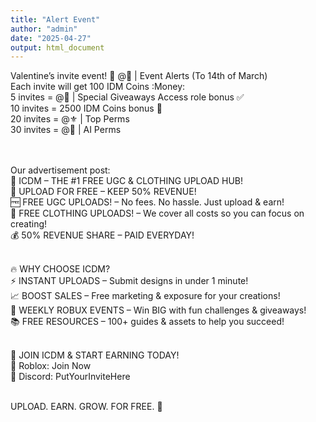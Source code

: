 ```yaml
---
title: "Alert Event"
author: "admin"
date: "2025-04-27"
output: html_document
---
```


Valentine's invite event! 💌  @📅 | Event Alerts (To 14th of March) <br/>
Each invite will get 100 IDM Coins :Money: <br/>
5 invites = @🎁 | Special Giveaways Access role bonus ✅   <br/>
10 invites = 2500 IDM Coins bonus 🎫 <br/>
20 invites = @⚜️ | Top Perms <br/>
30 invites = @🤖 | AI Perms <br/>
<br/> <br/>

Our advertisement post: <br/>
🎨 ICDM – THE #1 FREE UGC & CLOTHING UPLOAD HUB! <br/>
🚀 UPLOAD FOR FREE – KEEP 50% REVENUE! <br/>
🆓 FREE UGC UPLOADS! – No fees. No hassle. Just upload & earn! <br/>
👕 FREE CLOTHING UPLOADS! – We cover all costs so you can focus on creating! <br/>
💰 50% REVENUE SHARE – PAID EVERYDAY! <br/> <br/>

🔥 WHY CHOOSE ICDM? <br/>
⚡ INSTANT UPLOADS – Submit designs in under 1 minute! <br/>
📈 BOOST SALES – Free marketing & exposure for your creations! <br/>
🎉 WEEKLY ROBUX EVENTS – Win BIG with fun challenges & giveaways! <br/>
📚 FREE RESOURCES – 100+ guides & assets to help you succeed! <br/> <br/>

🌟 JOIN ICDM & START EARNING TODAY! <br/>
🔗 Roblox: Join Now <br/>
💬 Discord: PutYourInviteHere <br/> <br/>

UPLOAD. EARN. GROW. FOR FREE. 🚀 <br/>
 
